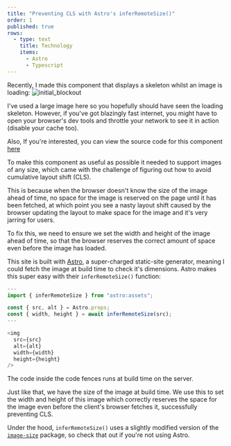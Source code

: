 ```yaml
---
title: "Preventing CLS with Astro's inferRemoteSize()"
order: 1
published: true
rows:
  - type: text
    title: Technology
    items:
      - Astro
      - Typescript
---
```



Recently, I made this component that displays a skeleton whilst an image is loading:
![initial_blockout](https://plus.unsplash.com/premium_photo-1673264933048-3bd3f5b86f9d?fm=jpg&q=60&w=3000&ixlib=rb-4.0.3&ixid=M3wxMjA3fDB8MHxzZWFyY2h8MXx8d2FsbHBhcGVyJTIwNGt8ZW58MHx8MHx8fDA%3D)

I've used a large image here so you hopefully should have seen the loading skeleton.
However, if you've got blazingly fast internet, you might have to open your browser's dev tools and throttle your network to see it in action (disable your cache too).

Also, If you're interested, you can view the source code for this component [here](https://github.com/junaydb/website/blob/4d6556ee19a77e5bc15e0c6d33cba776c93348ab/src/astro/ImageModal.astro)

To make this component as useful as possible it needed to support images of any size, which came with the challenge of figuring out how to avoid cumulative layout shift (CLS).

This is because when the browser doesn't know the size of the image ahead of time, no space for the image is reserved on the page until it has been fetched,
at which point you see a nasty layout shift caused by the browser updating the layout to make space for the image and it's very jarring for users.

To fix this, we need to ensure we set the width and height of the image ahead of time, so that the browser reserves the correct amount of space even before the image has loaded.

This site is built with [Astro](https://astro.build/), a super-charged static-site generator, meaning I could fetch the image at build time to check it's dimensions.
Astro makes this super easy with their `inferRemoteSize()` function:

```js
---
import { inferRemoteSize } from "astro:assets";

const { src, alt } = Astro.props;
const { width, height } = await inferRemoteSize(src);
---

<img
  src={src}
  alt={alt}
  width={width}
  height={height}
/>
```

The code inside the code fences runs at build time on the server.

Just like that, we have the size of the image at build time. We use this to set the width and height of this image which correctly reserves the space for the image even before the client's browser fetches it, successfully preventing CLS.

Under the hood, `inferRemoteSize()` uses a slightly modified version of the [`image-size`](https://github.com/image-size/image-size) package, so check that out if you're not using Astro.
